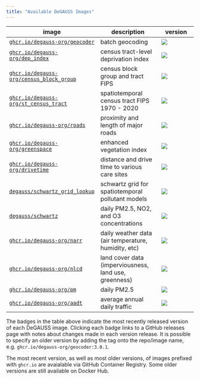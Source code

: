 ```yaml
---
title: "Available DeGAUSS Images"
---
```


| **image** |  **description** | **version** |
|-----------|------------------|-------------|
[`ghcr.io/degauss-org/geocoder`](https://degauss.org/geocoder) | batch geocoding | [![](https://img.shields.io/github/v/tag/degauss-org/geocoder)](https://github.com/degauss-org/geocoder/releases)
[`ghcr.io/degauss-org/dep_index`](https://degauss.org/dep_index) | census tract-level deprivation index | [![](https://img.shields.io/github/v/tag/degauss-org/dep_index)](https://github.com/degauss-org/dep_index/releases)
[`ghcr.io/degauss-org/census_block_group`](https://degauss.org/census_block_group) | census block group and tract FIPS | [![](https://img.shields.io/github/v/tag/degauss-org/census_block_group)](https://github.com/degauss-org/census_block_group/releases)
[`ghcr.io/degauss-org/st_census_tract`](https://degauss.org/st_census_tract) | spatiotemporal census tract FIPS 1970 - 2020 | [![](https://img.shields.io/github/v/tag/degauss-org/st_census_tract)](https://github.com/degauss-org/st_census_tract/releases)
[`ghcr.io/degauss-org/roads`](https://degauss.org/roads) | proximity and length of major roads | [![](https://img.shields.io/github/v/tag/degauss-org/roads)](https://github.com/degauss-org/roads/releases)
[`ghcr.io/degauss-org/greenspace`](https://degauss.org/greenspace) | enhanced vegetation index | [![](https://img.shields.io/github/v/tag/degauss-org/greenspace)](https://github.com/degauss-org/greenspace/releases)
[`ghcr.io/degauss-org/drivetime`](https://degauss.org/drivetime) | distance and drive time to various care sites | [![](https://img.shields.io/github/v/tag/degauss-org/drivetime)](https://github.com/degauss-org/drivetime/releases)
[`degauss/schwartz_grid_lookup`](https://degauss.org/schwartz_grid_lookup) | schwartz grid for spatiotemporal pollutant models | [![](https://img.shields.io/github/v/tag/degauss-org/schwartz_grid_lookup)](https://github.com/degauss-org/schwartz_grid_lookup/releases)
[`degauss/schwartz`](https://degauss.org/schwartz) | daily PM2.5, NO2, and O3 concentrations | [![](https://img.shields.io/github/v/tag/degauss-org/schwartz)](https://github.com/degauss-org/schwartz/releases)
[`ghcr.io/degauss-org/narr`](https://degauss.org/narr) | daily weather data (air temperature, humidity, etc) | [![](https://img.shields.io/github/v/tag/degauss-org/narr)](https://github.com/degauss-org/narr/releases)
[`ghcr.io/degauss-org/nlcd`](https://degauss.org/nlcd) | land cover data (imperviousness, land use, greenness) | [![](https://img.shields.io/github/v/tag/degauss-org/nlcd)](https://github.com/degauss-org/nlcd/releases)
[`ghcr.io/degauss-org/pm`](https://degauss.org/pm) | daily PM2.5 | [![](https://img.shields.io/github/v/tag/degauss-org/pm)](https://github.com/degauss-org/pm/releases)
[`ghcr.io/degauss-org/aadt`](https://degauss.org/aadt) | average annual daily traffic | [![](https://img.shields.io/github/v/tag/degauss-org/aadt)](https://github.com/degauss-org/aadt/releases)

The badges in the table above indicate the most recently released version of each DeGAUSS image. Clicking each badge links to a GitHub releases page with notes about changes made in each version release. It is possible to specify an older version by adding the tag onto the repo/image name, e.g. `ghcr.io/degauss-org/geocoder:3.0.1`.  

The most recent version, as well as most older versions, of images prefixed with `ghcr.io` are avaialable via GitHub Container Registry. Some older versions are still available on Docker Hub.

